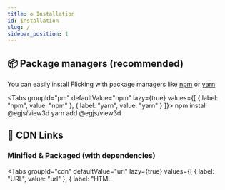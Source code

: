 ```yaml
---
title: ⚙ Installation
id: installation
slug: /
sidebar_position: 1
---
```



## 📦 Package managers (recommended)
You can easily install Flicking with package managers like [npm](https://www.npmjs.com/) or [yarn](https://classic.yarnpkg.com/en/)

<Tabs
  groupId="pm"
  defaultValue="npm"
  lazy={true}
  values={[
    { label: "npm", value: "npm" },
    { label: "yarn", value: "yarn" }
  ]}>
  <TabItem value="npm">
    <CodeBlock className="language-shell">npm install @egjs/view3d</CodeBlock>
  </TabItem>
  <TabItem value="yarn">
    <CodeBlock className="language-shell">yarn add @egjs/view3d</CodeBlock>
  </TabItem>
</Tabs>

## 🔗 CDN Links
### Minified & Packaged (with dependencies)
<Tabs
  groupId="cdn"
  defaultValue="url"
  lazy={true}
  values={[
    { label: "URL", value: "url" },
    { label: "HTML <script>", value: "html" }
  ]}>
  <TabItem value="url">
    <CodeBlock className="language-shell">https://unpkg.com/@egjs/view3d@latest/dist/view3d.pkgd.min.js</CodeBlock>
  </TabItem>
  <TabItem value="html">
    <CodeBlock className="language-html">{`<script src="https://unpkg.com/@egjs/view3d@latest/dist/view3d.pkgd.min.js"></script>`}</CodeBlock>
  </TabItem>
</Tabs>

### Packaged (with dependencies)
<Tabs
  groupId="cdn"
  defaultValue="url"
  lazy={true}
  values={[
    { label: "URL", value: "url" },
    { label: "HTML <script>", value: "html" }
  ]}>
  <TabItem value="url">
    <CodeBlock className="language-shell">https://unpkg.com/@egjs/view3d@latest/dist/view3d.pkgd.js</CodeBlock>
  </TabItem>
  <TabItem value="html">
    <CodeBlock className="language-html">{`<script src="https://unpkg.com/@egjs/view3d@latest/dist/view3d.pkgd.js"></script>`}</CodeBlock>
  </TabItem>
</Tabs>

### CSS
<Tabs
  groupId="cdn"
  defaultValue="url"
  lazy={true}
  values={[
    { label: "URL", value: "url" },
    { label: "HTML <link>", value: "html" },
    { label: "CSS @import", value: "css" }
  ]}>
  <TabItem value="url">
    <CodeBlock className="language-shell">https://unpkg.com/@egjs/view3d@latest/dist/view3d-bundle.min.css</CodeBlock>
  </TabItem>
  <TabItem value="html">
    <CodeBlock className="language-html">{`<link rel="stylesheet" href="https://unpkg.com/@egjs/view3d@latest/dist/view3d-bundle.min.css">`}</CodeBlock>
  </TabItem>
  <TabItem value="css">
    <CodeBlock className="language-css">{`@import "https://unpkg.com/@egjs/view3d@latest/dist/view3d-bundle.min.css";`}</CodeBlock>
  </TabItem>
</Tabs>
